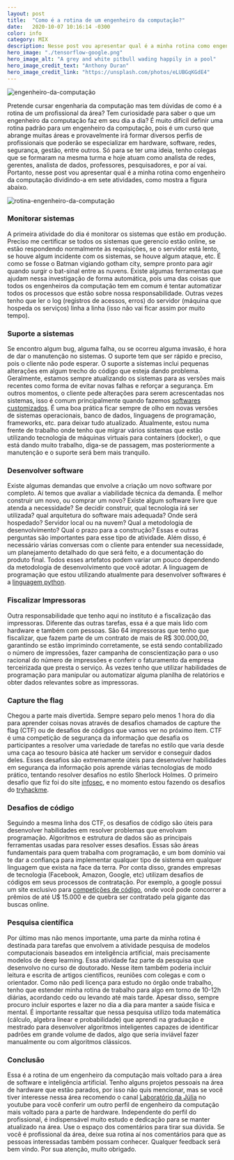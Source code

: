 ```yaml
---
layout: post
title:  "Como é a rotina de um engenheiro da computação?"
date:   2020-10-07 10:16:14 -0300
color: info
category: MIX
description: Nesse post vou apresentar qual é a minha rotina como engenheiro da computação dividindo-a em sete atividades
hero_image: "./tensorflow-google.png"
hero_image_alt: "A grey and white pitbull wading happily in a pool"
hero_image_credit_text: "Anthony Duran"
hero_image_credit_link: "https://unsplash.com/photos/eLUBGqKGdE4"
---
```

![engenheiro-da-computação](./computerengineer.png)

Pretende cursar engenharia da computação mas tem dúvidas de como é a rotina de um profissional da área? Tem curiosidade para saber o que um engenheiro da computação faz em seu dia a dia? É muito difícil definir uma rotina padrão para um engenheiro da computação, pois é um curso que abrange muitas áreas e provavelmente irá formar diversos perfis de profissionais que poderão se especializar em hardware, software, redes, segurança, gestão, entre outros. Só para se ter uma ideia, tenho colegas que se formaram na mesma turma e hoje atuam como analista de redes, gerentes, analista de dados, professores, pesquisadores, e por aí vai. Portanto, nesse post vou apresentar qual é a minha rotina como engenheiro da computação dividindo-a em sete atividades, como mostra a figura abaixo.

![rotina-engenheiro-da-computação](./rotina-de-um-engenheiro-da-computacao.png)

### Monitorar sistemas

A primeira atividade do dia é monitorar os sistemas que estão em produção. Preciso me certificar se todos os sistemas que gerencio estão online, se estão respondendo normalmente às requisições, se o servidor está lento, se houve algum incidente com os sistemas, se houve algum ataque, etc. É como se fosse o Batman vigiando gotham city, sempre pronto para agir quando surgir o bat-sinal entre as nuvens. Existe algumas ferramentas que ajudam nessa investigação de forma automática, pois uma das coisas que todos os engenheiros da computação tem em comum é tentar automatizar todos os processos que estão sobre nossa responsabilidade. Outras vezes tenho que ler o log (registros de acessos, erros) do servidor (máquina que hospeda os serviços) linha a linha (isso não vai ficar assim por muito tempo).

### Suporte a sistemas

Se encontro algum bug, alguma falha, ou se ocorreu alguma invasão, é hora de dar o manutenção no sistemas. O suporte tem que ser rápido e preciso, pois o cliente não pode esperar. O suporte a sistemas inclui pequenas alterações em algum trecho do código que esteja dando problema. Geralmente, estamos sempre atualizando os sistemas para as versões mais recentes como forma de evitar novas falhas e reforçar a segurança. Em outros momentos, o cliente pede alterações para serem acrescentadas nos sistemas, isso é comum principalmente quando fazemos [softwares customizados][software]. É uma boa prática ficar sempre de olho em novas versões de sistemas operacionais, banco de dados, linguagens de programação, frameworks, etc. para deixar tudo atualizado. Atualmente, estou numa frente de trabalho onde tenho que migrar vários sistemas que estão utilizando tecnologia de máquinas virtuais para containers (docker), o que está dando muito trabalho, diga-se de passagem, mas posteriormente a manutenção e o suporte será bem mais tranquilo.

### Desenvolver software

Existe algumas demandas que envolve a criação um novo software por completo. Aí temos que avaliar a viabilidade técnica da demanda. É melhor construir um novo, ou comprar um novo? Existe algum software livre que atenda a necessidade? Se decidir construir, qual tecnologia irá ser utilizada? qual arquitetura do software mais adequada? Onde será hospedado? Servidor local ou na nuvem? Qual a metodologia de desenvolvimento? Qual o prazo para a construção? Essas e outras perguntas são importantes para esse tipo de atividade. Além disso, é necessário várias conversas com o cliente para entender sua necessidade, um planejamento detalhado do que será feito, e a documentação do produto final. Todos esses artefatos podem variar um pouco dependendo da metodologia de desenvolvimento que você adotar. A linguagem de programação que estou utilizando atualmente para desenvolver softwares é a [linguagem python][python].

### Fiscalizar Impressoras

Outra responsabilidade que tenho aqui no instituto é a fiscalização das impressoras. Diferente das outras tarefas, essa é a que mais lido com hardware e também com pessoas. São 64 impressoras que tenho que fiscalizar, que fazem parte de um contrato de mais de R$ 300.000,00, garantindo se estão imprimindo corretamente, se está sendo contabilizado o número de impressões, fazer campanha de conscientização para o uso racional do número de impressões e conferir o faturamento da empresa terceirizada que presta o serviço. Às vezes tenho que utilizar habilidades de programação para manipular ou automatizar alguma planilha de relatórios e obter dados relevantes sobre as impressoras.

### Capture the flag

Chegou a parte mais divertida. Sempre separo pelo menos 1 hora do dia para aprender coisas novas através de desafios chamados de capture the flag (CTF) ou de desafios de códigos que vamos ver no próximo item. CTF é uma competição de segurança da informação que desafia os participantes a resolver uma variedade de tarefas no estilo que varia desde uma caça ao tesouro básica até hacker um servidor e conseguir dados deles. Esses desafios são extremamente úteis para desenvolver habilidades em segurança da informação pois aprende várias tecnologias de modo prático, tentando resolver desafios no estilo Sherlock Holmes. O primeiro desafio que fiz foi do site [infosec], e no momento estou fazendo os desafios do [tryhackme].

### Desafios de código

Seguindo a mesma linha dos CTF, os desafios de código são úteis para desenvolver habilidades em resolver problemas que envolvam programação. Algoritmos e estrutura de dados são as principais ferramentas usadas para resolver esses desafios. Essas são áreas fundamentais para quem trabalha com programação, e um bom domínio vai te dar a confiança para implementar qualquer tipo de sistema em qualquer linguagem que exista na face da terra. Por conta disso, grandes empresas de tecnologia (Facebook, Amazon, Google, etc) utilizam desafios de códigos em seus processos de contratação. Por exemplo, a google possui um site exclusivo para [competições de código][google], onde você pode concorrer a prêmios de até U$ 15.000 e de quebra ser contratado pela gigante das buscas online.

### Pesquisa científica

Por último mas não menos importante, uma parte da minha rotina é destinada para tarefas que envolvem a atividade pesquisa de modelos computacionais baseados em inteligência artificial, mais precisamente modelos de deep learning. Essa atividade faz parte da pesquisa que desenvolvo no curso de doutorado. Nesse item também poderia incluir leitura e escrita de artigos científicos, reuniões com colegas e com o orientador. Como não pedi licença para estudo no órgão onde trabalho, tenho que estender minha rotina de trabalho para algo em torno de 10-12h diárias, acordando cedo ou levando até mais tarde. Apesar disso, sempre procuro incluir esportes e lazer no dia a dia para manter a saúde física e mental. É importante ressaltar que nessa pesquisa utilizo toda matemática (cálculo, algebra linear e probabilidade) que aprendi na graduação e mestrado para desenvolver algoritmos inteligentes capazes de identificar padrões em grande volume de dados, algo que seria inviável fazer manualmente ou com algoritmos clássicos.


### Conclusão

Essa é a rotina de um engenheiro da computação mais voltado para a área de software e inteligência artificial. Tenho alguns projetos pessoais na área de hardware que estão parados, por isso não quis mencionar, mas se você tiver interesse nessa área recomendo o canal [Laboratório da Júlia][julia] no youtube para você conferir um outro perfil de engenheiro da computação mais voltado para a parte de hardware. Independente do perfil do profissional, é indispensável muito estudo e dedicação para se manter atualizado na área. 
Use o espaço dos comentários para tirar sua dúvida. Se você é profissional da área, deixe sua rotina aí nos comentários para que as pessoas interessadas também possam conhecer. Qualquer feedback será bem vindo. Por sua atenção, muito obrigado.


[software]: https://wesinalves.github.io/software/2020/03/13/software-customizado.html
[python]: https://www.udemy.com/course/como-programar-em-python/?referralCode=F9988BB53D50D650FC9B
[infosec]: http://ctf.infosecinstitute.com/
[tryhackme]: https://tryhackme.com/
[google]: https://codingcompetitions.withgoogle.com/
[julia]: https://www.youtube.com/c/Laborat%C3%B3riodaJulia/